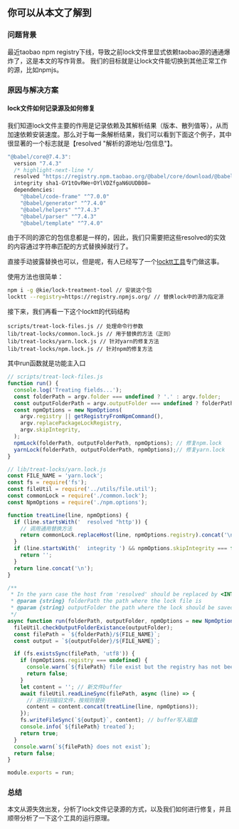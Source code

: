 ## 你可以从本文了解到

### 问题背景

最近taobao npm registry下线，导致之前lock文件里显式依赖taobao源的通通爆炸了，这是本文的写作背景。
我们的目标就是让lock文件能切换到其他正常工作的源，比如npmjs。

### 原因与解决方案



#### lock文件如何记录源及如何修复

我们知道lock文件主要的作用是记录依赖及其解析结果（版本、散列值等），从而加速依赖安装速度。那么对于每一条解析结果，我们可以看到下面这个例子，其中很显著的一个标志就是【resolved "解析的源地址/包信息"】。



```js
"@babel/core@7.4.3":
  version "7.4.3"
  /* highlight-next-line */
  resolved "https://registry.npm.taobao.org/@babel/core/download/@babel/core-7.4.3.tgz#198d6d3af4567be3989550d97e068de94503074f"
  integrity sha1-GY1tOvRWe+OYlVDZfgaN6UUDB08=
  dependencies:
    "@babel/code-frame" "^7.0.0"
    "@babel/generator" "^7.4.0"
    "@babel/helpers" "^7.4.3"
    "@babel/parser" "^7.4.3"
    "@babel/template" "^7.4.0"
```

由于不同的源它的包信息都是一样的，因此，我们只需要把这些resolved的实效的内容通过字符串匹配的方式替换掉就行了。



直接手动披露替换也可以，但是呢，有人已经写了一个[locktt工具](https://github.com/kiegroup/lock-treatment-tool)专门做这事。

使用方法也很简单：

```bash
npm i -g @kie/lock-treatment-tool // 安装这个包
locktt --registry=https://registry.npmjs.org/ // 替换lock中的源为指定源
```



接下来，我们再看一下这个locktt的代码结构

```
scripts/treat-lock-files.js // 处理命令行参数
lib/treat-locks/common.lock.js // 用于替换的方法（正则）
lib/treat-locks/yarn.lock.js // 针对yarn的修复方法
lib/treat-locks/npm.lock.js // 针对npm的修复方法
```



其中run函数就是功能主入口

```js
// scripts/treat-lock-files.js 
function run() {
  console.log('Treating fields...');
  const folderPath = argv.folder === undefined ? '.' : argv.folder;
  const outputFolderPath = argv.outputFolder === undefined ? folderPath : argv.outputFolder;
  const npmOptions = new NpmOptions(
    argv.registry || getRegistryFromNpmCommand(),
    argv.replacePackageLockRegistry,
    argv.skipIntegrity,
  );
  npmLock(folderPath, outputFolderPath, npmOptions); // 修复npm.lock
  yarnLock(folderPath, outputFolderPath, npmOptions);// 修复yarn.lock
}
```





```js
// lib/treat-locks/yarn.lock.js
const FILE_NAME = 'yarn.lock';
const fs = require('fs');
const fileUtil = require('../utils/file.util');
const commonLock = require('./common.lock');
const NpmOptions = require('./npm.options');

function treatLine(line, npmOptions) {
  if (line.startsWith('  resolved "http')) {
    // 调用通用替换方法
    return commonLock.replaceHost(line, npmOptions.registry).concat('\n');
  }
  if (line.startsWith('  integrity ') && npmOptions.skipIntegrity === false) {
    return '';
  }
  return line.concat('\n');
}

/**
 * In the yarn case the host from 'resolved' should be replaced by <INTERNAL_REGISTRY> https://github.com/yarnpkg/yarn/issues/5892#issuecomment-414796103
 * @param {string} folderPath the path where the lock file is
 * @param {string} outputFolder the path where the lock should be saved
 */
async function run(folderPath, outputFolder, npmOptions = new NpmOptions()) {
  fileUtil.checkOutputFolderExistance(outputFolder);
  const filePath = `${folderPath}/${FILE_NAME}`;
  const output = `${outputFolder}/${FILE_NAME}`;

  if (fs.existsSync(filePath, 'utf8')) {
    if (npmOptions.registry === undefined) {
      console.warn(`${filePath} file exist but the registry has not been set. Please use --registry=<NPM_REGISTRY>`);
      return false;
    }
    let content = ''; // 新文件buffer
    await fileUtil.readLineSync(filePath, async (line) => {
      // 逐行扫描旧文件，按规则替换
      content = content.concat(treatLine(line, npmOptions));
    });
    fs.writeFileSync(`${output}`, content); // buffer写入磁盘
    console.info(`${filePath} treated`);
    return true;
  }
  console.warn(`${filePath} does not exist`);
  return false;
}

module.exports = run;
```



### 总结

本文从源失效出发，分析了lock文件记录源的方式，以及我们如何进行修复，并且顺带分析了一下这个工具的运行原理。